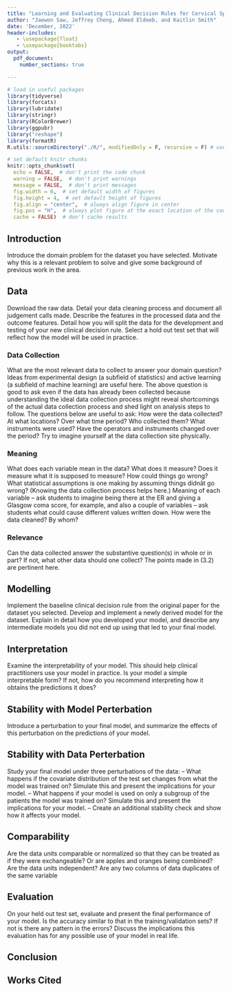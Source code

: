 ```yaml
---
title: "Learning and Evaluating Clinical Decision Rules for Cervical Spine Injury"
author: "Jaewon Saw, Jeffrey Cheng, Ahmed Eldeeb, and Kaitlin Smith"
date: 'December, 2022'
header-includes:
   - \usepackage{float}
   - \usepackage{booktabs}
output: 
  pdf_document:
    number_sections: true

---
```


```r
# load in useful packages
library(tidyverse)
library(forcats)
library(lubridate)
library(stringr)
library(RColorBrewer)
library(ggpubr)
library("reshape")
library(formatR)
R.utils::sourceDirectory("./R/", modifiedOnly = F, recursive = F) # useful functions

# set default knitr chunks
knitr::opts_chunk$set(
  echo = FALSE,  # don't print the code chunk
  warning = FALSE,  # don't print warnings
  message = FALSE,  # don't print messages
  fig.width = 6,  # set default width of figures
  fig.height = 4,  # set default height of figures
  fig.align = "center",  # always align figure in center
  fig.pos = "H",  # always plot figure at the exact location of the code chunk
  cache = FALSE)  # don't cache results
```

## Introduction

Introduce the domain problem for the dataset you have selected. Motivate why this is
a relevant problem to solve and give some background of previous work in the area.

## Data

 Download the raw data. Detail your data cleaning process and document all judgement calls
made. Describe the features in the processed data and the outcome features. Detail how you will split
the data for the development and testing of your new clinical decision rule. Select a hold out test set
that will reflect how the model will be used in practice.

### Data Collection

What are the most relevant data to collect to answer your domain question?
Ideas from experimental design (a subfield of statistics) and active learning (a subfield of machine learning)
are useful here. The above question is good to ask even if the data has already been collected because
understanding the ideal data collection process might reveal shortcomings of the actual data collection
process and shed light on analysis steps to follow.
The questions below are useful to ask: How were the data collected? At what locations? Over what time
period? Who collected them? What instruments were used? Have the operators and instruments changed
over the period? Try to imagine yourself at the data collection site physically.

### Meaning

What does each variable mean in the data? What does it measure? Does it measure what it is supposed
to measure? How could things go wrong? What statistical assumptions is one making by assuming things
didnât go wrong? (Knowing the data collection process helps here.)
Meaning of each variable – ask students to imagine being there at the ER and giving a Glasgow coma score,
for example, and also a couple of variables – ask students what could cause different values written down.
How were the data cleaned? By whom?

### Relevance

Can the data collected answer the substantive question(s) in whole or in part? If not, what other data should
one collect? The points made in (3.2) are pertinent here.

## Modelling 

 Implement the baseline clinical decision rule from the original paper for the dataset you
selected. Develop and implement a newly derived model for the dataset. Explain in detail how you
developed your model, and describe any intermediate models you did not end up using that led to your
final model.


## Interpretation

 Examine the interpretability of your model. This should help clinical practitioners
use your model in practice. Is your model a simple interpretable form? If not, how do you recommend
interpreting how it obtains the predictions it does?

## Stability with Model Perterbation

 Introduce a perturbation to your final model, and summarize
the effects of this perturbation on the predictions of your model.


## Stability with Data Perterbation

 Study your final model under three perturbations of the data:
– What happens if the covariate distribution of the test set changes from what the model was trained
on? Simulate this and present the implications for your model.
– What happens if your model is used on only a subgroup of the patients the model was trained
on? Simulate this and present the implications for your model.
– Create an additional stability check and show how it affects your model.

## Comparability 

Are the data units comparable or normalized so that they can be treated as if they were exchangeable? Or
are apples and oranges being combined? Are the data units independent? Are any two columns of data
duplicates of the same variable

## Evaluation

 On your held out test set, evaluate and present the final performance of your model. Is
the accuracy similar to that in the training/validation sets? If not is there any pattern in the errors?
Discuss the implications this evaluation has for any possible use of your model in real life.

## Conclusion

## Works Cited 
